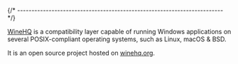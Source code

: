 
{/* ------------------------------------------------------------------------ */}

[WineHQ](https://www.winehq.org) is a compatibility layer capable of running Windows applications on several POSIX-compliant operating systems, such as Linux, macOS & BSD.

It is an open source project hosted on
[winehq.org](https://gitlab.winehq.org/wine/wine/-/tree/master).
